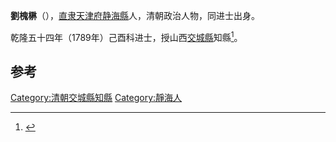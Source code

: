 '''劉槐楙'''（{{bd|?||?|}}），[[直隶|直隶]][[天津府|天津府]][[静海縣|静海縣]]人，清朝政治人物，同进士出身。

乾隆五十四年（1789年）己酉科进士，授山西[[交城縣|交城縣]]知縣<ref>{{cite book|author1=天津市地方志编修委员会办公室|title=天津区县旧志点校 武清县志·静海县志|date=2008年6月|publisher=天津：天津社会科学院出版社|isbn=978-7-80688-393-8|pages=386|accessdate=2016-03-24}}</ref>。

==参考==
{{reflist}}
{{清朝人物小作品}}
{{乾隆五十四年己酉科殿試金榜}}
{{DEFAULTSORT:Liu劉}}
[[Category:清朝交城縣知縣|Category:清朝交城縣知縣]]
[[Category:靜海人|Category:靜海人]]
